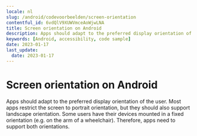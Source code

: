 ```yaml
---
locale: nl
slug: /android/codevoorbeelden/screen-orientation
contentful_id: 6vdQlV9XUWVmceAoWjwLNA
title: Screen orientation on Android
description: Apps should adapt to the preferred display orientation of the user.
keywords: [Android, accessibility, code sample]
date: 2023-01-17
last_update:
  date: 2023-01-17
---
```


# Screen orientation on Android

Apps should adapt to the preferred display orientation of the user. Most apps restrict the screen to portrait orientation, but they should also support landscape orientation. Some users have their devices mounted in a fixed orientation (e.g. on the arm of a wheelchair). Therefore, apps need to support both orientations.

<CodeSample id="screen-orientation" framework="android" locale="nl"/>
